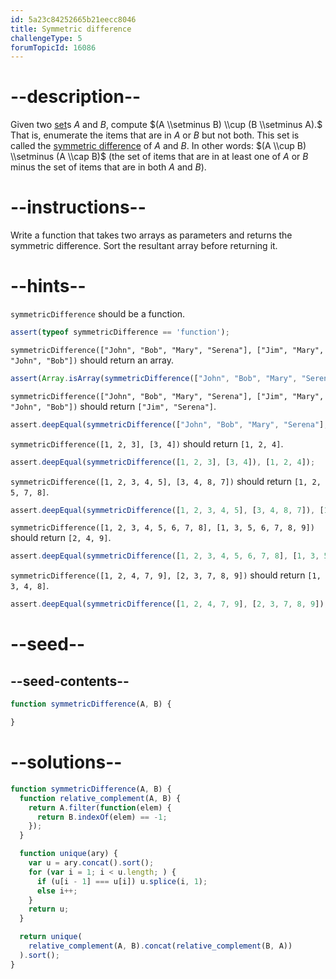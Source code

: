 ```yaml
---
id: 5a23c84252665b21eecc8046
title: Symmetric difference
challengeType: 5
forumTopicId: 16086
---
```


# --description--

Given two [set](https://rosettacode.org/wiki/set)s *A* and *B*, compute $(A \\setminus B) \\cup (B \\setminus A).$ That is, enumerate the items that are in *A* or *B* but not both. This set is called the [symmetric difference](<https://en.wikipedia.org/wiki/Symmetric difference>) of *A* and *B*. In other words: $(A \\cup B) \\setminus (A \\cap B)$ (the set of items that are in at least one of *A* or *B* minus the set of items that are in both *A* and *B*).

# --instructions--

Write a function that takes two arrays as parameters and returns the symmetric difference. Sort the resultant array before returning it.

# --hints--

`symmetricDifference` should be a function.

```js
assert(typeof symmetricDifference == 'function');
```

`symmetricDifference(["John", "Bob", "Mary", "Serena"], ["Jim", "Mary", "John", "Bob"])` should return an array.

```js
assert(Array.isArray(symmetricDifference(["John", "Bob", "Mary", "Serena"], ["Jim", "Mary", "John", "Bob"])));
```

`symmetricDifference(["John", "Bob", "Mary", "Serena"], ["Jim", "Mary", "John", "Bob"])` should return `["Jim", "Serena"]`.

```js
assert.deepEqual(symmetricDifference(["John", "Bob", "Mary", "Serena"], ["Jim", "Mary", "John", "Bob"]), ["Jim", "Serena"]);
```

`symmetricDifference([1, 2, 3], [3, 4])` should return `[1, 2, 4]`.

```js
assert.deepEqual(symmetricDifference([1, 2, 3], [3, 4]), [1, 2, 4]);
```

`symmetricDifference([1, 2, 3, 4, 5], [3, 4, 8, 7])` should return `[1, 2, 5, 7, 8]`.

```js
assert.deepEqual(symmetricDifference([1, 2, 3, 4, 5], [3, 4, 8, 7]), [1, 2, 5, 7, 8]);
```

`symmetricDifference([1, 2, 3, 4, 5, 6, 7, 8], [1, 3, 5, 6, 7, 8, 9])` should return `[2, 4, 9]`.

```js
assert.deepEqual(symmetricDifference([1, 2, 3, 4, 5, 6, 7, 8], [1, 3, 5, 6, 7, 8, 9]), [2, 4, 9]);
```

`symmetricDifference([1, 2, 4, 7, 9], [2, 3, 7, 8, 9])` should return `[1, 3, 4, 8]`.

```js
assert.deepEqual(symmetricDifference([1, 2, 4, 7, 9], [2, 3, 7, 8, 9]), [1, 3, 4, 8]);
```

# --seed--

## --seed-contents--

```js
function symmetricDifference(A, B) {

}
```

# --solutions--

```js
function symmetricDifference(A, B) {
  function relative_complement(A, B) {
    return A.filter(function(elem) {
      return B.indexOf(elem) == -1;
    });
  }

  function unique(ary) {
    var u = ary.concat().sort();
    for (var i = 1; i < u.length; ) {
      if (u[i - 1] === u[i]) u.splice(i, 1);
      else i++;
    }
    return u;
  }

  return unique(
    relative_complement(A, B).concat(relative_complement(B, A))
  ).sort();
}
```
